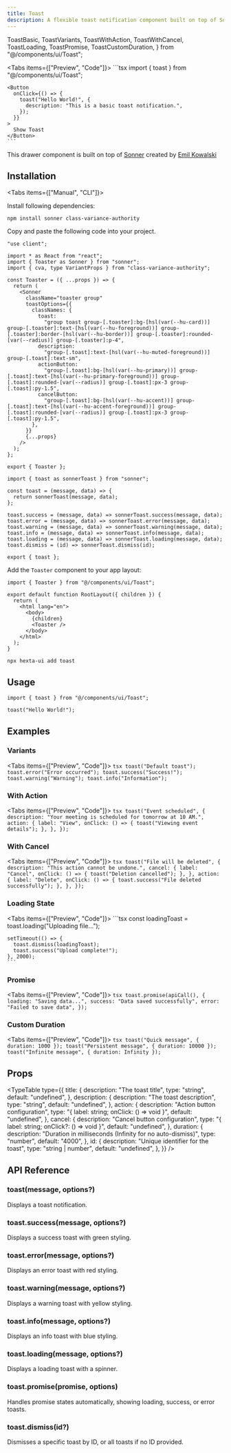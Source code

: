 ```yaml
---
title: Toast
description: A flexible toast notification component built on top of Sonner with customizable styling and comprehensive functionality.
---
```



  ToastBasic,
  ToastVariants,
  ToastWithAction,
  ToastWithCancel,
  ToastLoading,
  ToastPromise,
  ToastCustomDuration,
} from "@/components/ui/Toast";

<Tabs items={["Preview", "Code"]}>
  <Tab value="Preview">
    <PreviewContainer>
      <ToastBasic />
    </PreviewContainer>
  </Tab>
  <Tab value="Code">
    ```tsx
    import { toast } from "@/components/ui/Toast";

    <Button
      onClick={() => {
        toast("Hello World!", {
          description: "This is a basic toast notification.",
        });
      }}
    >
      Show Toast
    </Button>
    ```

  </Tab>
</Tabs>

This drawer component is built on top of [Sonner](https://github.com/emilkowalski/sonner) created by [Emil Kowalski](https://x.com/emilkowalski_)

## Installation

<Tabs items={["Manual", "CLI"]}>
<Tab value="Manual">

Install following dependencies:

```package-install
npm install sonner class-variance-authority
```

Copy and paste the following code into your project.

```tsx title="components/ui/Toast/toast.tsx"
"use client";

import * as React from "react";
import { Toaster as Sonner } from "sonner";
import { cva, type VariantProps } from "class-variance-authority";

const Toaster = ({ ...props }) => {
  return (
    <Sonner
      className="toaster group"
      toastOptions={{
        classNames: {
          toast:
            "group toast group-[.toaster]:bg-[hsl(var(--hu-card))] group-[.toaster]:text-[hsl(var(--hu-foreground))] group-[.toaster]:border-[hsl(var(--hu-border))] group-[.toaster]:rounded-[var(--radius)] group-[.toaster]:p-4",
          description:
            "group-[.toast]:text-[hsl(var(--hu-muted-foreground))] group-[.toast]:text-sm",
          actionButton:
            "group-[.toast]:bg-[hsl(var(--hu-primary))] group-[.toast]:text-[hsl(var(--hu-primary-foreground))] group-[.toast]:rounded-[var(--radius)] group-[.toast]:px-3 group-[.toast]:py-1.5",
          cancelButton:
            "group-[.toast]:bg-[hsl(var(--hu-accent))] group-[.toast]:text-[hsl(var(--hu-accent-foreground))] group-[.toast]:rounded-[var(--radius)] group-[.toast]:px-3 group-[.toast]:py-1.5",
        },
      }}
      {...props}
    />
  );
};

export { Toaster };
```

```tsx title="components/ui/Toast/use-toast.ts"
import { toast as sonnerToast } from "sonner";

const toast = (message, data) => {
  return sonnerToast(message, data);
};

toast.success = (message, data) => sonnerToast.success(message, data);
toast.error = (message, data) => sonnerToast.error(message, data);
toast.warning = (message, data) => sonnerToast.warning(message, data);
toast.info = (message, data) => sonnerToast.info(message, data);
toast.loading = (message, data) => sonnerToast.loading(message, data);
toast.dismiss = (id) => sonnerToast.dismiss(id);

export { toast };
```

Add the `Toaster` component to your app layout:

```tsx title="app/layout.tsx"
import { Toaster } from "@/components/ui/Toast";

export default function RootLayout({ children }) {
  return (
    <html lang="en">
      <body>
        {children}
        <Toaster />
      </body>
    </html>
  );
}
```

</Tab>
<Tab value="CLI">

```package-install
npx hexta-ui add toast
```

</Tab>
</Tabs>

## Usage

```tsx
import { toast } from "@/components/ui/Toast";
```

```tsx
toast("Hello World!");
```

## Examples

### Variants

<Tabs items={["Preview", "Code"]}>
  <Tab value="Preview">
    <PreviewContainer>
      <ToastVariants />
    </PreviewContainer>
  </Tab>
  <Tab value="Code">
    ```tsx toast("Default toast"); toast.error("Error occurred");
    toast.success("Success!"); toast.warning("Warning");
    toast.info("Information"); ```
  </Tab>
</Tabs>

### With Action

<Tabs items={["Preview", "Code"]}>
  <Tab value="Preview">
    <PreviewContainer>
      <ToastWithAction />
    </PreviewContainer>
  </Tab>
  <Tab value="Code">
    ```tsx
    toast("Event scheduled", {
      description: "Your meeting is scheduled for tomorrow at 10 AM.",
      action: {
        label: "View",
        onClick: () => {
          toast("Viewing event details");
        },
      },
    });
    ```
  </Tab>
</Tabs>

### With Cancel

<Tabs items={["Preview", "Code"]}>
  <Tab value="Preview">
    <PreviewContainer>
      <ToastWithCancel />
    </PreviewContainer>
  </Tab>
  <Tab value="Code">
    ```tsx
    toast("File will be deleted", {
      description: "This action cannot be undone.",
      cancel: {
        label: "Cancel",
        onClick: () => {
          toast("Deletion cancelled");
        },
      },
      action: {
        label: "Delete",
        onClick: () => {
          toast.success("File deleted successfully");
        },
      },
    });
    ```
  </Tab>
</Tabs>

### Loading State

<Tabs items={["Preview", "Code"]}>
  <Tab value="Preview">
    <PreviewContainer>
      <ToastLoading />
    </PreviewContainer>
  </Tab>
  <Tab value="Code">
    ```tsx
    const loadingToast = toast.loading("Uploading file...");
    
    setTimeout(() => {
      toast.dismiss(loadingToast);
      toast.success("Upload complete!");
    }, 2000);
    ```
  </Tab>
</Tabs>

### Promise

<Tabs items={["Preview", "Code"]}>
  <Tab value="Preview">
    <PreviewContainer>
      <ToastPromise />
    </PreviewContainer>
  </Tab>
  <Tab value="Code">
    ```tsx
    toast.promise(apiCall(), {
      loading: "Saving data...",
      success: "Data saved successfully",
      error: "Failed to save data",
    });
    ```
  </Tab>
</Tabs>

### Custom Duration

<Tabs items={["Preview", "Code"]}>
  <Tab value="Preview">
    <PreviewContainer>
      <ToastCustomDuration />
    </PreviewContainer>
  </Tab>
  <Tab value="Code">
    ```tsx
    toast("Quick message", { duration: 1000 });
    toast("Persistent message", { duration: 10000 });
    toast("Infinite message", { duration: Infinity });
    ```
  </Tab>
</Tabs>

## Props

<TypeTable
  type={{
    title: {
      description: "The toast title",
      type: "string",
      default: "undefined",
    },
    description: {
      description: "The toast description",
      type: "string",
      default: "undefined",
    },
    action: {
      description: "Action button configuration",
      type: "{ label: string; onClick: () => void }",
      default: "undefined",
    },
    cancel: {
      description: "Cancel button configuration",
      type: "{ label: string; onClick?: () => void }",
      default: "undefined",
    },
    duration: {
      description: "Duration in milliseconds (Infinity for no auto-dismiss)",
      type: "number",
      default: "4000",
    },
    id: {
      description: "Unique identifier for the toast",
      type: "string | number",
      default: "undefined",
    },
  }}
/>

## API Reference

### toast(message, options?)

Displays a toast notification.

### toast.success(message, options?)

Displays a success toast with green styling.

### toast.error(message, options?)

Displays an error toast with red styling.

### toast.warning(message, options?)

Displays a warning toast with yellow styling.

### toast.info(message, options?)

Displays an info toast with blue styling.

### toast.loading(message, options?)

Displays a loading toast with a spinner.

### toast.promise(promise, options)

Handles promise states automatically, showing loading, success, or error toasts.

### toast.dismiss(id?)

Dismisses a specific toast by ID, or all toasts if no ID provided.
